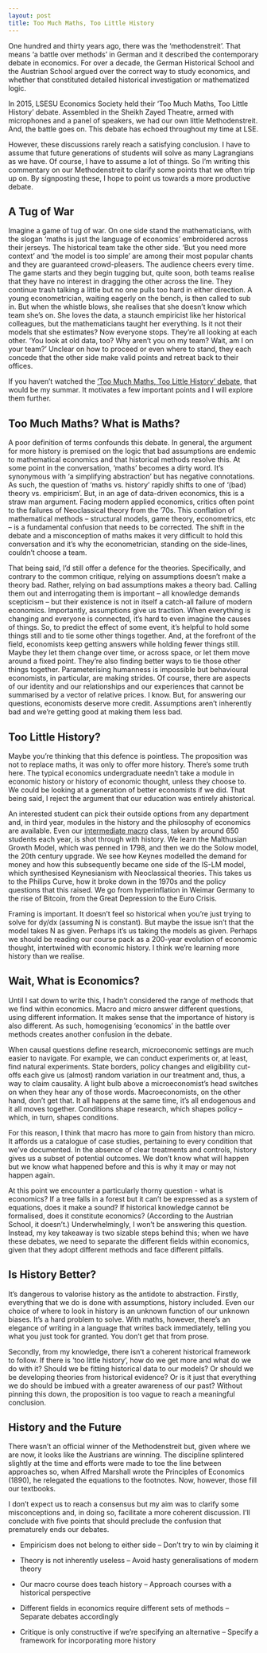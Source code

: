 ```yaml
---
layout: post
title: Too Much Maths, Too Little History
---
```


One hundred and thirty years ago, there was the ‘methodenstreit’. That means ‘a battle over methods’ in German and it described the contemporary debate in economics. For over a decade, the German Historical School and the Austrian School argued over the correct way to study economics, and whether that constituted detailed historical investigation or mathematized logic.

In 2015, LSESU Economics Society held their ‘Too Much Maths, Too Little History' debate. Assembled in the Sheikh Zayed Theatre, armed with microphones and a panel of speakers, we had our own little Methodenstreit. And, the battle goes on. This debate has echoed throughout my time at LSE. 

However, these discussions rarely reach a satisfying conclusion. I have to assume that future generations of students will solve as many Lagrangians as we have. Of course, I have to assume a lot of things. So I’m writing this commentary on our Methodenstreit to clarify some points that we often trip up on. By signposting these, I hope to point us towards a more productive debate.

## A Tug of War

Imagine a game of tug of war. On one side stand the mathematicians, with the slogan ‘maths is just the language of economics’ embroidered across their jerseys. The historical team take the other side. ‘But you need more context’ and ‘the model is too simple’ are among their most popular chants and they are guaranteed crowd-pleasers. The audience cheers every time. The game starts and they begin tugging but, quite soon, both teams realise that they have no interest in dragging the other across the line. They continue trash talking a little but no one pulls too hard in either direction. A young econometrician, waiting eagerly on the bench, is then called to sub in. But when the whistle blows, she realises that she doesn’t know which team she’s on. She loves the data, a staunch empiricist like her historical colleagues, but the mathematicians taught her everything. Is it not their models that she estimates? Now everyone stops. They’re all looking at each other. ‘You look at old data, too? Why aren’t you on my team? Wait, am I on your team?’ Unclear on how to proceed or even where to stand, they each concede that the other side make valid points and retreat back to their offices.

If you haven’t watched the [‘Too Much Maths, Too Little History’ debate](https://youtu.be/6rXBBqMmIP8), that would be my summar. It motivates a few important points and I will explore them further.

## Too Much Maths? What is Maths?

A poor definition of terms confounds this debate. In general, the argument for more history is premised on the logic that bad assumptions are endemic to mathematical economics and that historical methods resolve this. At some point in the conversation, ‘maths’ becomes a dirty word. It’s synonymous with ‘a simplifying abstraction’ but has negative connotations. As such, the question of ‘maths vs. history’ rapidly shifts to one of ‘(bad) theory vs. empiricism’. But, in an age of data-driven economics, this is a straw man argument. Facing modern applied economics, critics often point to the failures of Neoclassical theory from the ‘70s. This conflation of mathematical methods – structural models, game theory, econometrics, etc – is a fundamental confusion that needs to be corrected. The shift in the debate and a misconception of maths makes it very difficult to hold this conversation and it’s why the econometrician, standing on the side-lines, couldn’t choose a team.

That being said, I’d still offer a defence for the theories. Specifically, and contrary to the common critique, relying on assumptions doesn’t make a theory bad. Rather, relying on bad assumptions makes a theory bad. Calling them out and interrogating them is important – all knowledge demands scepticism – but their existence is not in itself a catch-all failure of modern economics. Importantly, assumptions give us traction. When everything is changing and everyone is connected, it’s hard to even imagine the causes of things. So, to predict the effect of some event, it’s helpful to hold some things still and to tie some other things together.  And, at the forefront of the field, economists keep getting answers while holding fewer things still. Maybe they let them change over time, or across space, or let them move around a fixed point. They’re also finding better ways to tie those other things together. Parameterising humanness is impossible but behavioural economists, in particular, are making strides. Of course, there are aspects of our identity and our relationships and our experiences that cannot be summarised by a vector of relative prices. I know. But, for answering our questions, economists deserve more credit. Assumptions aren’t inherently bad and we’re getting good at making them less bad.

## Too Little History?

Maybe you’re thinking that this defence is pointless. The proposition was not to replace maths, it was only to offer more history. There’s some truth here. The typical economics undergraduate needn’t take a module in economic history or history of economic thought, unless they choose to. We could be looking at a generation of better economists if we did. That being said, I reject the argument that our education was entirely ahistorical.

An interested student can pick their outside options from any department and, in third year, modules in the history and the philosophy of economics are available. Even our [intermediate macro](https://www.lse.ac.uk/resources/calendar2020-2021/courseGuides/EC/2020_EC210.htm) class, taken by around 650 students each year, is shot through with history. We learn the Malthusian Growth Model, which was penned in 1798, and then we do the Solow model, the 20th century upgrade. We see how Keynes modelled the demand for money and how this subsequently became one side of the IS-LM model, which synthesised Keynesianism with Neoclassical theories. This takes us to the Philips Curve, how it broke down in the 1970s and the policy questions that this raised. We go from hyperinflation in Weimar Germany to the rise of Bitcoin, from the Great Depression to the Euro Crisis. 

Framing is important. It doesn’t feel so historical when you’re just trying to solve for dy/dx (assuming N is constant). But maybe the issue isn’t that the model takes N as given. Perhaps it’s us taking the models as given. Perhaps we should be reading our course pack as a 200-year evolution of economic thought, intertwined with economic history. I think we’re learning more history than we realise.


## Wait, What is Economics?

Until I sat down to write this, I hadn’t considered the range of methods that we find within economics. Macro and micro answer different questions, using different information. It makes sense that the importance of history is also different. As such, homogenising ‘economics’ in the battle over methods creates another confusion in the debate.

When causal questions define research, microeconomic settings are much easier to navigate. For example, we can conduct experiments or, at least, find natural experiments. State borders, policy changes and eligibility cut-offs each give us (almost) random variation in our treatment and, thus, a way to claim causality. A light bulb above a microeconomist’s head switches on when they hear any of those words. Macroeconomists, on the other hand, don’t get that. It all happens at the same time, it’s all endogenous and it all moves together. Conditions shape research, which shapes policy – which, in turn, shapes conditions. 

For this reason, I think that macro has more to gain from history than micro. It affords us a catalogue of case studies, pertaining to every condition that we’ve documented. In the absence of clear treatments and controls, history gives us a subset of potential outcomes. We don’t know what will happen but we know what happened before and this is why it may or may not happen again. 

At this point we encounter a particularly thorny question - what is economics? If a tree falls in a forest but it can’t be expressed as a system of equations, does it make a sound? If historical knowledge cannot be formalised, does it constitute economics? (According to the Austrian School, it doesn’t.) Underwhelmingly, I won’t be answering this question. Instead, my key takeaway is two sizable steps behind this; when we have these debates, we need to separate the different fields within economics, given that they adopt different methods and face different pitfalls.


## Is History Better?

It’s dangerous to valorise history as the antidote to abstraction. Firstly, everything that we do is done with assumptions, history included. Even our choice of where to look in history is an unknown function of our unknown biases. It’s a hard problem to solve. With maths, however, there’s an elegance of writing in a language that writes back immediately, telling you what you just took for granted. You don’t get that from prose.

Secondly, from my knowledge, there isn’t a coherent historical framework to follow. If there is ‘too little history’, how do we get more and what do we do with it? Should we be fitting historical data to our models? Or should we be developing theories from historical evidence? Or is it just that everything we do should be imbued with a greater awareness of our past? Without pinning this down, the proposition is too vague to reach a meaningful conclusion.


## History and the Future

There wasn’t an official winner of the Methodenstreit but, given where we are now, it looks like the Austrians are winning. The discipline splintered slightly at the time and efforts were made to toe the line between approaches so, when Alfred Marshall wrote the Principles of Economics (1890), he relegated the equations to the footnotes. Now, however, those fill our textbooks. 

I don’t expect us to reach a consensus but my aim was to clarify some misconceptions and, in doing so, facilitate a more coherent discussion. I’ll conclude with five points that should preclude the confusion that prematurely ends our debates.


* Empiricism does not belong to either side -- Don’t try to win by claiming it

*	Theory is not inherently useless -- Avoid hasty generalisations of modern theory

* Our macro course does teach history -- Approach courses  with a historical perspective

* Different fields in economics require different sets of methods -- Separate debates accordingly

* Critique is only constructive if we’re specifying an alternative -- Specify a framework for incorporating more history

